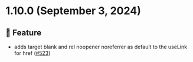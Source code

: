 
<Meta title="Releases/v1.10.x/v1.10.0/Changelog"/>
  
# 1.10.0 (September 3, 2024)

## 🚀 Feature
* adds target blank and rel noopener noreferrer as default to the useLink for href  ([#523](https://github.com/infermedica/component-library/pull/523))

